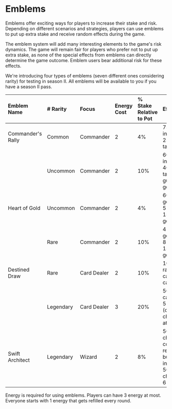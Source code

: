 # Emblems

Emblems offer exciting ways for players to increase their stake and risk. Depending on different scenarios and strategies, players can use emblems to put up extra stake and receive random effects during the game.

The emblem system will add many interesting elements to the game's risk dynamics. The game will remain fair for players who prefer not to put up extra stake, as none of the special effects from emblems can directly determine the game outcome. Emblem users bear additional risk for these effects.

We're introducing four types of emblems (seven different ones considering rarity) for testing in season II. All emblems will be available to you if you have a season II pass.

| Emblem Name       | \# Rarity | Focus       | Energy Cost | % Stake Relative to Pot   | Effects |
| :---------------- | :-------- | :---------- | :---------- | :------------------------ | :------ |
| Commander's Rally | Common    | Commander   | 2           | 4%                        | 75% 4 infantry 25% 2 tank    |
|                   | Uncommon  | Commander   | 2           | 10%                       | 60% 6 infantry 40% 3 tank + 1 guaranteed gold  |
| Heart of Gold     | Uncommon  | Commander   | 2           | 4%                        | 60% 2 gold 25% 5 gold 15% 10 gold       |
|                   | Rare      | Commander   | 2           | 10%                        | 45% 5 gold 40% 8 gold 15% 13 gold      |
| Destined Draw     | Rare      | Card Dealer | 2           | 10%                        | 100% 2 random cards cards       |
|                   | Legendary | Card Dealer | 3           | 20%                        | 50% 3 cards 50% 5 cards (can choose 2 at max)|
| Swift Architect   | Legendary | Wizard      | 2           | 8%                         | 50% chance of completing recent build instantly 50% chance of 6 gold   |

Energy is required for using emblems. Players can have 3 energy at most. Everyone starts with 1 energy that gets refilled every round.